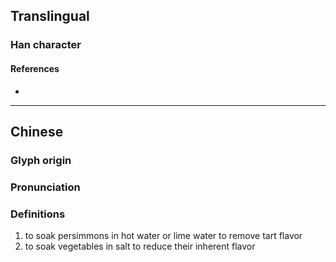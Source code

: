 {{also|灠}}
{{character info/new}}
==Translingual==

===Han character===
{{Han char|rn=85|rad=水|as=11|sn=14|four=|canj=EDDV|ids=⿰氵婪}}

====References====
* {{Han ref|kx=0646.220|dkj=18156|dj=1056.030|hdz=31716.060|uh=6F24|ud=28452}}

----

==Chinese==
{{zh-forms|alt=灠}}

===Glyph origin===
{{Han etym}}

===Pronunciation===
{{zh-pron
|m=lǎn
|mc=y
|oc=y
|cat=v
}}

===Definitions===
{{zh-hanzi}}

# to soak persimmons in hot water or lime water to remove tart flavor
# to soak vegetables in salt to reduce their inherent flavor {{attention|zh|please check this definition}}